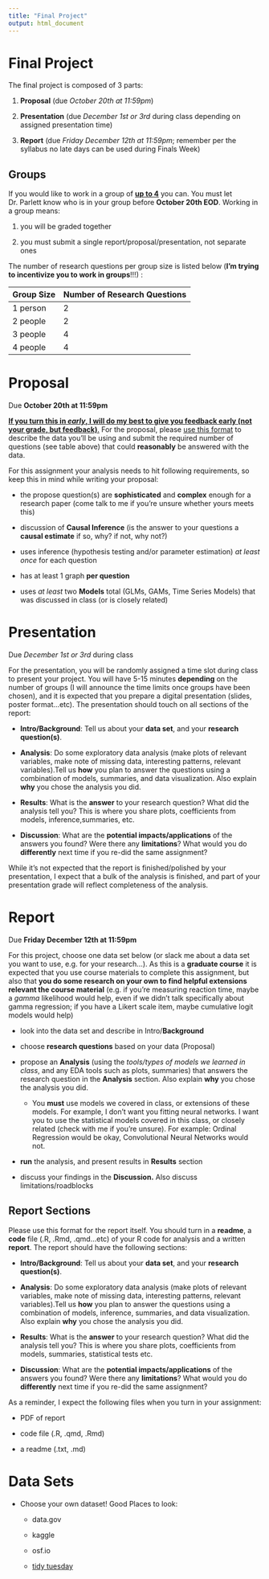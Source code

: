 ```yaml
---
title: "Final Project"
output: html_document
---
```


# Final Project

The final project is composed of 3 parts:

1.  **Proposal** (due *October 20th at 11:59pm*)

2.  **Presentation** (due *December 1st or 3rd* during class depending on assigned presentation time)

3.  **Report** (due *Friday December 12th at 11:59pm*; remember per the syllabus no late days can be used during Finals Week)

## Groups

If you would like to work in a group of [**up to 4**]{.underline} you can. You must let Dr. Parlett know who is in your group before **October 20th EOD**. Working in a group means:

1.  you will be graded together

2.  you must submit a single report/proposal/presentation, not separate ones

The number of research questions per group size is listed below (**I'm trying to incentivize you to work in groups**!!!) :

| Group Size | Number of Research Questions |
|------------|------------------------------|
| 1 person   | 2                            |
| 2 people   | 2                            |
| 3 people   | 4                            |
| 4 people   | 4                            |

# Proposal

Due **October 20th at 11:59pm**

[**If you turn this in *early*, I will do my best to give you feedback early (not your grade, but feedback)**.]{.underline} For the proposal, please [use this format](https://docs.google.com/document/d/19rkCobbgXIxcH7jvS60l1t48DmGOxsRPT0Mljvcyhvg/edit?usp=sharing) to describe the data you'll be using and submit the required number of questions (see table above) that could **reasonably** be answered with the data.

For this assignment your analysis needs to hit following requirements, so keep this in mind while writing your proposal:

-   the propose question(s) are **sophisticated** and **complex** enough for a research paper (come talk to me if you're unsure whether yours meets this)

-   discussion of **Causal Inference** (is the answer to your questions a **causal estimate** if so, why? if not, why not?)

-   uses inference (hypothesis testing and/or parameter estimation) *at least once* for each question

-   has at least 1 graph **per question**

-   uses *at least* two **Models** total (GLMs, GAMs, Time Series Models) that was discussed in class (or is closely related)

# Presentation

Due *December 1st or 3rd* during class

For the presentation, you will be randomly assigned a time slot during class to present your project. You will have 5-15 minutes **depending** on the number of groups (I will announce the time limits once groups have been chosen), and it is expected that you prepare a digital presentation (slides, poster format...etc). The presentation should touch on all sections of the report:

-   **Intro/Background**: Tell us about your **data set**, and your **research question(s)**.

-   **Analysis**: Do some exploratory data analysis (make plots of relevant variables, make note of missing data, interesting patterns, relevant variables).Tell us **how** you plan to answer the questions using a combination of models, summaries, and data visualization. Also explain **why** you chose the analysis you did.

-   **Results**: What is the **answer** to your research question? What did the analysis tell you? This is where you share plots, coefficients from models, inference,summaries, etc.

-   **Discussion**: What are the **potential impacts/applications** of the answers you found? Were there any **limitations**? What would you do **differently** next time if you re-did the same assignment?

While it's not expected that the report is finished/polished by your presentation, I expect that a bulk of the analysis is finished, and part of your presentation grade will reflect completeness of the analysis.

# Report

Due **Friday December 12th at 11:59pm**

For this project, choose one data set below (or slack me about a data set you want to use, e.g. for your research...). As this is a **graduate course** it is expected that you use course materials to complete this assignment, but also that **you do some research on your own to find helpful extensions relevant the course material** (e.g. if you're measuring reaction time, maybe a *gamma* likelihood would help, even if we didn't talk specifically about gamma regression; if you have a Likert scale item, maybe cumulative logit models would help)

-   look into the data set and describe in Intro/**Background**

-   choose **research questions** based on your data (Proposal)

-   propose an **Analysis** (using the *tools/types of models we learned in class*, and any EDA tools such as plots, summaries) that answers the research question in the **Analysis** section. Also explain **why** you chose the analysis you did.

    -   You **must** use models we covered in class, or extensions of these models. For example, I don't want you fitting neural networks. I want you to use the statistical models covered in this class, or closely related (check with me if you're unsure). For example: Ordinal Regression would be okay, Convolutional Neural Networks would not.

-   **run** the analysis, and present results in **Results** section

-   discuss your findings in the **Discussion.** Also discuss limitations/roadblocks

## Report Sections

Please use this format for the report itself. You should turn in a **readme**, a **code** file (.R, .Rmd, .qmd...etc) of your R code for analysis and a written **report**. The report should have the following sections:

-   **Intro/Background**: Tell us about your **data set**, and your **research question(s)**.

-   **Analysis**: Do some exploratory data analysis (make plots of relevant variables, make note of missing data, interesting patterns, relevant variables).Tell us **how** you plan to answer the questions using a combination of models, inference, summaries, and data visualization. Also explain **why** you chose the analysis you did.

-   **Results**: What is the **answer** to your research question? What did the analysis tell you? This is where you share plots, coefficients from models, summaries, statistical tests etc.

-   **Discussion**: What are the **potential impacts/applications** of the answers you found? Were there any **limitations**? What would you do **differently** next time if you re-did the same assignment?

As a reminder, I expect the following files when you turn in your assignment:

-   PDF of report

-   code file (.R, .qmd, .Rmd)

-   a readme (.txt, .md)

# Data Sets

-   Choose your own dataset! Good Places to look:

    -   data.gov

    -   kaggle

    -   osf.io

    -   [tidy tuesday](https://github.com/rfordatascience/tidytuesday/tree/master/data)
